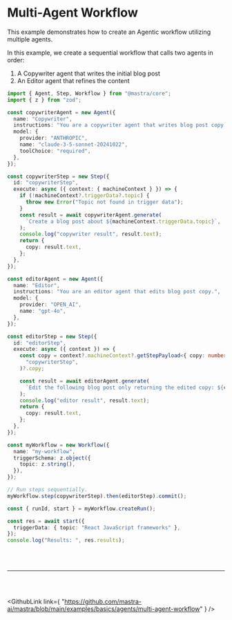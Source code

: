 
# Multi-Agent Workflow

This example demonstrates how to create an Agentic workflow utilizing multiple agents.

In this example, we create a sequential workflow that calls two agents in order:

1. A Copywriter agent that writes the initial blog post
2. An Editor agent that refines the content

```ts showLineNumbers copy
import { Agent, Step, Workflow } from "@mastra/core";
import { z } from "zod";

const copywriterAgent = new Agent({
  name: "Copywriter",
  instructions: "You are a copywriter agent that writes blog post copy.",
  model: {
    provider: "ANTHROPIC",
    name: "claude-3-5-sonnet-20241022",
    toolChoice: "required",
  },
});

const copywriterStep = new Step({
  id: "copywriterStep",
  execute: async ({ context: { machineContext } }) => {
    if (!machineContext?.triggerData?.topic) {
      throw new Error("Topic not found in trigger data");
    }
    const result = await copywriterAgent.generate(
      `Create a blog post about ${machineContext.triggerData.topic}`,
    );
    console.log("copywriter result", result.text);
    return {
      copy: result.text,
    };
  },
});

const editorAgent = new Agent({
  name: "Editor",
  instructions: "You are an editor agent that edits blog post copy.",
  model: {
    provider: "OPEN_AI",
    name: "gpt-4o",
  },
});

const editorStep = new Step({
  id: "editorStep",
  execute: async ({ context }) => {
    const copy = context?.machineContext?.getStepPayload<{ copy: number }>(
      "copywriterStep",
    )?.copy;

    const result = await editorAgent.generate(
      `Edit the following blog post only returning the edited copy: ${copy}`,
    );
    console.log("editor result", result.text);
    return {
      copy: result.text,
    };
  },
});

const myWorkflow = new Workflow({
  name: "my-workflow",
  triggerSchema: z.object({
    topic: z.string(),
  }),
});

// Run steps sequentially.
myWorkflow.step(copywriterStep).then(editorStep).commit();

const { runId, start } = myWorkflow.createRun();

const res = await start({
  triggerData: { topic: "React JavaScript frameworks" },
});
console.log("Results: ", res.results);
```

<br />
<br />
<hr className="dark:border-[#404040] border-gray-300" />
<br />
<br />

<GithubLink
  link={
    "https://github.com/mastra-ai/mastra/blob/main/examples/basics/agents/multi-agent-workflow"
  }
/>
